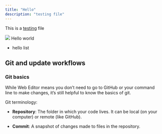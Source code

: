 ```yaml
---
title: "Hello"
description: "testing file"
---
```


This is a [testing](https://google.com) file 

<img src="/images/editor/publish-button-light.png" className="" />

<Card title="Card">
  Hello world
</Card>

* hello list

## Git and update workflows

### Git basics

While Web Editor means you don’t need to go to GitHub or your command line to make
changes, it’s still helpful to know the basics of git.

Git terminology:

- **Repository**: The folder in which your code lives. It can be local (on your computer) or remote (like GitHub).

- **Commit**: A snapshot of changes made to files in the repository.
